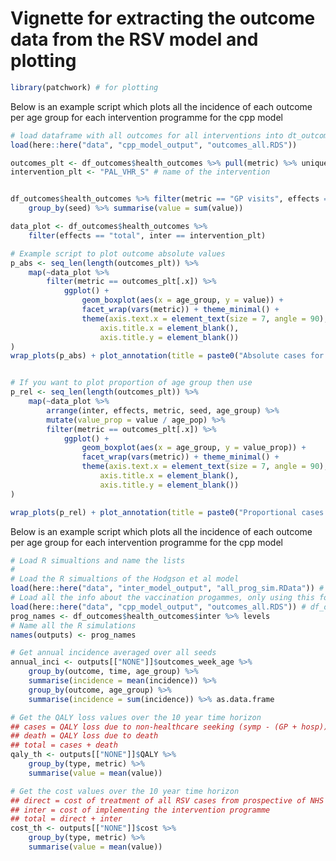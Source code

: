 # Vignette for extracting the outcome data from the RSV model and plotting

```r

library(patchwork) # for plotting

```


Below is an example script which plots all the incidence of each outcome per age group for each intervention programme for the cpp model

```r

# load dataframe with all outcomes for all interventions into dt_outcomes
load(here::here("data", "cpp_model_output", "outcomes_all.RDS"))

outcomes_plt <- df_outcomes$health_outcomes %>% pull(metric) %>% unique %>% levels # df_outcomes loaded in previous block
intervention_plt <- "PAL_VHR_S" # name of the intervention


df_outcomes$health_outcomes %>% filter(metric == "GP visits", effects == "total", inter == "PAL_VHR_S") %>% 
    group_by(seed) %>% summarise(value = sum(value))

data_plot <- df_outcomes$health_outcomes %>%
    filter(effects == "total", inter == intervention_plt)

# Example script to plot outcome absolute values
p_abs <- seq_len(length(outcomes_plt)) %>%
    map(~data_plot %>%
        filter(metric == outcomes_plt[.x]) %>%
            ggplot() +
                geom_boxplot(aes(x = age_group, y = value)) +
                facet_wrap(vars(metric)) + theme_minimal() +
                theme(axis.text.x = element_text(size = 7, angle = 90),
                    axis.title.x = element_blank(),
                    axis.title.y = element_blank())
)
wrap_plots(p_abs) + plot_annotation(title = paste0("Absolute cases for intervention: ", intervention_plt))


# If you want to plot proportion of age group then use
p_rel <- seq_len(length(outcomes_plt)) %>%
    map(~data_plot %>%
        arrange(inter, effects, metric, seed, age_group) %>%
        mutate(value_prop = value / age_pop) %>%
        filter(metric == outcomes_plt[.x]) %>%
            ggplot() +
                geom_boxplot(aes(x = age_group, y = value_prop)) +
                facet_wrap(vars(metric)) + theme_minimal() +
                theme(axis.text.x = element_text(size = 7, angle = 90),
                    axis.title.x = element_blank(),
                    axis.title.y = element_blank())
)

wrap_plots(p_rel) + plot_annotation(title = paste0("Proportional cases for intervention: ", intervention_plt))

```


Below is an example script which plots all the incidence of each outcome per age group for each intervention programme for the cpp model

```r

# Load R simualtions and name the lists
#
# Load the R simualtions of the Hodgson et al model
load(here::here("data", "inter_model_output", "all_prog_sim.RData")) # outputs
# Load all the info about the vaccination progammes, only using this for the names of the programmes
load(here::here("data", "cpp_model_output", "outcomes_all.RDS")) # df_outcomes
prog_names <- df_outcomes$health_outcomes$inter %>% levels 
# Name all the R simulations
names(outputs) <- prog_names

# Get annual incidence averaged over all seeds
annual_inci <- outputs[["NONE"]]$outcomes_week_age %>%
    group_by(outcome, time, age_group) %>%
    summarise(incidence = mean(incidence)) %>%
    group_by(outcome, age_group) %>%
    summarise(incidence = sum(incidence)) %>% as.data.frame

# Get the QALY loss values over the 10 year time horizon
## cases = QALY loss due to non-healthcare seeking (symp - (GP + hosp)) cases and healthcare seeking cases (GP + hosp cases)
## death = QALY loss due to death
## total = cases + death
qaly_th <- outputs[["NONE"]]$QALY %>%
    group_by(type, metric) %>%
    summarise(value = mean(value)) 

# Get the cost values over the 10 year time horizon
## direct = cost of treatment of all RSV cases from prospective of NHS (GP, beddays etc)
## inter = cost of implementing the intervention programme
## total = direct + inter
cost_th <- outputs[["NONE"]]$cost %>%
    group_by(type, metric) %>%
    summarise(value = mean(value)) 

```